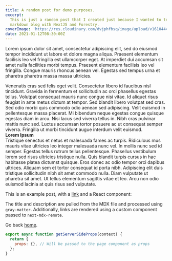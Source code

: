 ```yaml
---
title: A random post for demo purposes.
excerpt:
  This is just a random post that I created just because I wanted to test frontmatter,
  markdown blog with NextJS and Forestry.
coverImage: 'https://res.cloudinary.com/dvjphfbsq/image/upload/v1610444157/blog/Screenshot_2021-01-12_at_10.07.18_AM_dnr1zk.png'
date: 2021-01-12T08:30:00Z
---
```


Lorem ipsum dolor sit amet, consectetur adipiscing elit, sed do eiusmod tempor incididunt ut labore et dolore magna aliqua. Praesent elementum facilisis leo vel fringilla est ullamcorper eget. At imperdiet dui accumsan sit amet nulla facilities morbi tempus. Praesent elementum facilisis leo vel fringilla. Congue mauris rhoncus aenean vel. Egestas sed tempus urna et pharetra pharetra massa massa ultricies.

Venenatis cras sed felis eget velit. Consectetur libero id faucibus nisl tincidunt. Gravida in fermentum et sollicitudin ac orci phasellus egestas tellus. Volutpat consequat mauris nunc congue nisi vitae. Id aliquet risus feugiat in ante metus dictum at tempor. Sed blandit libero volutpat sed cras. Sed odio morbi quis commodo odio aenean sed adipiscing. Velit euismod in pellentesque massa placerat. Mi bibendum neque egestas congue quisque egestas diam in arcu. Nisi lacus sed viverra tellus in. Nibh cras pulvinar mattis nunc sed. Luctus accumsan tortor posuere ac ut consequat semper viverra. Fringilla ut morbi tincidunt augue interdum velit euismod.  
**Lorem Ipsum**  
Tristique senectus et netus et malesuada fames ac turpis. Ridiculous mus mauris vitae ultricies leo integer malesuada nunc vel. In mollis nunc sed id semper. Egestas tellus rutrum tellus pellentesque. Phasellus vestibulum lorem sed risus ultricies tristique nulla. Quis blandit turpis cursus in hac habitasse platea dictumst quisque. Eros donec ac odio tempor orci dapibus ultrices. Aliquam sem et tortor consequat id porta nibh. Adipiscing elit duis tristique sollicitudin nibh sit amet commodo nulla. Diam vulputate ut pharetra sit amet. Ut tellus elementum sagittis vitae et leo. Arcu non odio euismod lacinia at quis risus sed vulputate.

This is an example post, with a [link](https://nextjs.org) and a React component:

<TestComponent name="next-mdx-remote" />

The title and description are pulled from the MDX file and processed using `gray-matter`. Additionally, links are rendered using a custom component passed to `next-mdx-remote`.

Go back [home](/).

```jsx
export async function getServerSideProps(context) {
  return {
    props: {}, // Will be passed to the page component as props
  };
}
```
